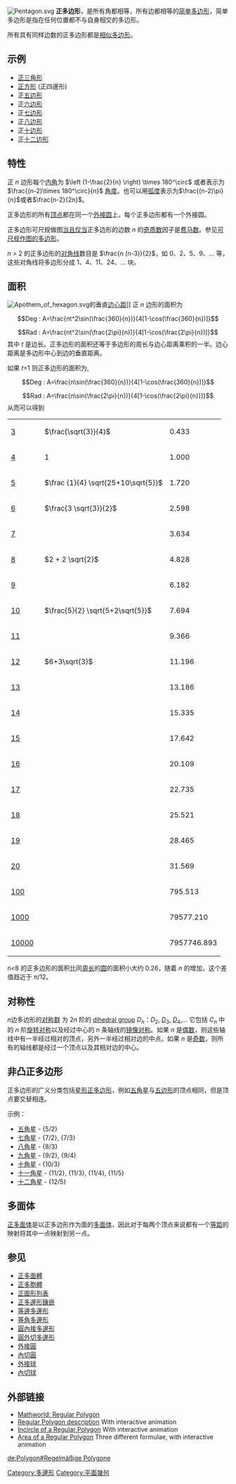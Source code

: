 [[File:Pentagon.svg|right]]
'''正多边形'''，是所有角都相等，所有边都相等的[[简单多边形|简单多边形]]，简单多边形是指在任何位置都不与自身相交的多边形。

所有具有同样边数的正多边形都是[[相似|相似多边形]]。
==示例==
* [[正三角形|正三角形]] 
* [[正方形|正方形]] (正四邊形)
* 正[[五边形|五边形]]
* 正[[六边形|六边形]] 
* 正[[七边形|七边形]]
* 正[[八边形|八边形]] 
* 正[[十边形|十边形]] 
* 正[[十二边形|十二边形]]

==特性==

正 ''n'' 边形每个[[内角|内角]]为 <math>\left (1-\frac{2}{n} \right) \times 180^\circ</math> 或者表示为 <math>\frac{(n-2)\times 180^\circ}{n}</math> [[角度|角度]]。也可以用[[弧度|弧度]]表示为<math>\frac{(n-2)\pi}{n}</math>或者<math>\frac{n-2}{2n}</math>。

正多边形的所有[[頂點_(幾何)|顶点]]都在同一个[[外接圆|外接圆]]上，每个正多边形都有一个外接圆。

正多边形可尺规做图[[当且仅当|当且仅当]]正多边形的边数 ''n'' 的[[奇数|奇]][[质数|质数]]因子是[[费马数|费马数]]。参见[[可尺规作图的多边形|可尺规作图的多边形]]。

''n'' > 2 的正多边形的[[对角线|对角线]]数目是 <math>\frac{n (n-3)}{2}</math>，如 0、2、5、9、... 等，这些对角线将多边形分成 1、4、11、24、... 块。

==面积==
[[File:Apothem_of_hexagon.svg|thumb]]的垂直[[边心距|边心距]]]]
正 ''n'' 边形的面积为
:<math>Deg : A=\frac{nt^2\sin(\frac{360}{n})}{4[1-\cos(\frac{360}{n})]}</math>
:<math>Rad : A=\frac{nt^2\sin(\frac{2\pi}{n})}{4[1-\cos(\frac{2\pi}{n})]}</math>
其中 ''t'' 是边长。正多边形的面积还等于多边形的周长与边心距离乘积的一半。边心距离是多边形中心到边的垂直距离。

如果 ''t''=1 则正多边形的面积为, 
:<math>Deg : A=\frac{n\sin(\frac{360}{n})}{4[1-\cos(\frac{360}{n})]}</math>
:<math>Rad : A=\frac{n\sin(\frac{2\pi}{n})}{4[1-\cos(\frac{2\pi}{n})]}</math>
从而可以得到
{| 
|- align="right"
|[[三角形|3]]||  <math>\frac{\sqrt{3}}{4}</math>||0.433
|- align="right"
|[[正方形|4]]||  1||1.000
|- align="right"
|[[五边形|5]]||  <math>\frac {1}{4} \sqrt{25+10\sqrt{5}}</math>||1.720
|- align="right"
|[[六边形|6]]||  <math>\frac{3 \sqrt{3}}{2}</math>||2.598
|- align="right"
|[[七边形|7]]||  ||3.634
|- align="right"
|[[八边形|8]]||  <math>2 + 2 \sqrt{2}</math>||4.828
|- align="right"
|[[九边形|9]]||  ||6.182
|- align="right"
|[[十边形|10]]||  <math>\frac{5}{2} \sqrt{5+2\sqrt{5}}</math>||7.694
|- align="right"
|[[十一边形|11]]||  ||9.366
|- align="right"
|[[十二边形|12]]||  <math>6+3\sqrt{3}</math>||11.196
|- align="right"
|[[十三边形|13]]||  ||13.186
|- align="right"
|[[十四边形|14]]||  ||15.335
|- align="right"
|[[十五边形|15]]||  ||17.642
|- align="right"
|[[十六边形|16]]||  ||20.109
|- align="right"
|[[十七边形|17]]||  ||22.735
|- align="right"
|[[十八边形|18]]||  ||25.521
|- align="right"
|[[十九边形|19]]||  ||28.465
|- align="right"
|[[二十边形|20]]||  ||31.569
|- align="right"
|[[一百边形|100]]||  ||795.513
|- align="right"
|[[一千边形|1000]]||  ||79577.210
|- align="right"
|[[一万边形|10000]]||  ||7957746.893
|}

n<8 的正多边形的面积比同[[周长|周长]]的[[圆|圆]]的面积小大约 0.26，随着 ''n'' 的增加，这个差值趋近于 π/12。

==对称性==
''n''边多边形的[[对称群|对称群]] 为 2''n'' 阶的 [[dihedral_group|dihedral group]] ''D<sub>n</sub>''：''D''<sub>2</sub>, [[Dihedral_group_of_order_6|''D''<sub>3</sub>]], [[Examples_of_groups#A_symmetry_group|''D''<sub>4</sub>]],... 它包括 ''C<sub>n</sub>'' 中的 ''n'' 阶[[旋转对称|旋转对称]]以及经过中心的 ''n'' 条轴线的[[镜像对称|镜像对称]]。如果 ''n'' 是[[偶数|偶数]]，则这些轴线中有一半经过相对的顶点，另外一半经过相对边的中点。如果 ''n'' 是[[奇数|奇数]]，则所有的轴线都是经过一个顶点以及其相对边的中心。

==非凸正多边形==
正多边形的广义分类包括[[星形正多边形|星形正多边形]]，例如[[五角星|五角星]]与[[五边形|五边形]]的顶点相同，但是顶点要交替相连。

示例：
* [[五角星|五角星]] - {5/2}
* [[七角星|七角星]] - {7/2}, {7/3}
* [[八角星|八角星]] - {8/3}
* [[九角星|九角星]] - {9/2}, {9/4}
* [[十角星|十角星]] - {10/3}
* [[十一角星|十一角星]] - {11/2}, {11/3}, {11/4}, {11/5}
* [[十二角星|十二角星]] - {12/5}

==多面体==
[[正多面体|正多面体]]是以正多边形作为面的[[多面体|多面体]]，因此对于每两个顶点来说都有一个[[等距|等距]]的映射将其中一点映射到另一点。

==参见==
*[[正多面體|正多面體]]
*[[正多胞體|正多胞體]]
*[[正圖形列表|正圖形列表]]
*[[正多邊形鑲嵌|正多邊形鑲嵌]]
*[[等邊多邊形|等邊多邊形]]
*[[等角多邊形|等角多邊形]]
*[[圓內接多邊形|圓內接多邊形]]
*[[圓外切多邊形|圓外切多邊形]]
*[[外接圓|外接圓]]
*[[內切圓|內切圓]]
*[[外接球|外接球]]
*[[內切球|內切球]]

==外部链接==

*[http://mathworld.wolfram.com/RegularPolygon.html Mathworld: Regular Polygon] {{Wayback|url=http://mathworld.wolfram.com/RegularPolygon.html |date=20210307033638 }}
*[http://www.mathopenref.com/polygonregular.html Regular Polygon description] {{Wayback|url=http://www.mathopenref.com/polygonregular.html |date=20110820222246 }} With interactive animation
*[http://www.mathopenref.com/polygonincircle.html Incircle of a Regular Polygon] {{Wayback|url=http://www.mathopenref.com/polygonincircle.html |date=20110822174934 }} With interactive animation
*[http://www.mathopenref.com/polygonregulararea.html Area of a Regular Polygon] {{Wayback|url=http://www.mathopenref.com/polygonregulararea.html |date=20110820234356 }} Three different formulae, with interactive animation

{{多邊形}}
[[Category:多邊形|Category:多邊形]]
[[Category:平面幾何|Category:平面幾何]]

[[de:Polygon#Regelmäßige_Polygone|de:Polygon#Regelmäßige Polygone]]